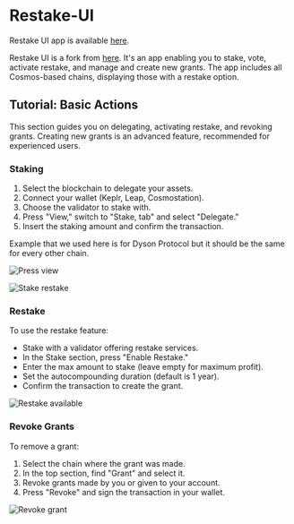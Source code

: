 # Restake-UI

Restake UI app is available [here](https://restake.cogwheel.zone).

Restake UI is a fork from [here](https://github.com/eco-stake/restake-ui). It's an
app enabling you to stake, vote, activate restake, and manage and create new grants.
The app includes all Cosmos-based chains, displaying those with a restake option.

## Tutorial: Basic Actions

This section guides you on delegating, activating restake, and revoking grants.
Creating new grants is an advanced feature, recommended for experienced users.

### Staking

1. Select the blockchain to delegate your assets.
2. Connect your wallet (Keplr, Leap, Cosmostation).
3. Choose the validator to stake with.
4. Press "View," switch to "Stake, tab" and select "Delegate."
5. Insert the staking amount and confirm the transaction.

Example that we used here is for Dyson Protocol but it should be the same for every other chain.

![Press view](/assets/restakeView.webp)

![Stake restake](/assets/restakeStaking.webp)

### Restake

To use the restake feature:

- Stake with a validator offering restake services.
- In the Stake section, press "Enable Restake."
- Enter the max amount to stake (leave empty for maximum profit).
- Set the autocompounding duration (default is 1 year).
- Confirm the transaction to create the grant.

![Restake available](/assets/restakeAvailable.webp)

### Revoke Grants

To remove a grant:

1. Select the chain where the grant was made.
2. In the top section, find "Grant" and select it.
3. Revoke grants made by you or given to your account.
4. Press "Revoke" and sign the transaction in your wallet.

![Revoke grant](/assets/revokeGrant.webp)